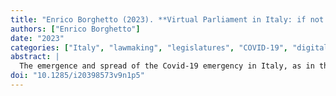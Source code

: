 ```yaml
---
title: "Enrico Borghetto (2023). **Virtual Parliament in Italy: if not now, when? The debate about a virtual Parliament during the pandemic emergency**. *Interdisciplinary Political Studies*, 9(1), 5--19."
authors: ["Enrico Borghetto"]
date: "2023"
categories: ["Italy", "lawmaking", "legislatures", "COVID-19", "digitalisation"]
abstract: |
  The emergence and spread of the Covid-19 emergency in Italy, as in the rest of the world, required parliaments to balance two priorities: ensuring the continuity of parliamentary work and protecting the health of their members and staff. If, in some legislative assemblies, the difficult balance between the right to health and the functioning of parliamentary institutions has been pursued through the implementation of measures that contemplate the use of remote participation and voting, the choices made by the Italian chambers have been more conservative, never coming to favor such solutions, at least in the plenary. This paper contributes to the debate on the digitization of parliamentary assemblies by analyzing the political reasons behind the decision to maintain the status quo in Italy, a country where the containment measures to limit the spread of Covid-19 were among the strictest in the world.
doi: "10.1285/i20398573v9n1p5"
---
```

